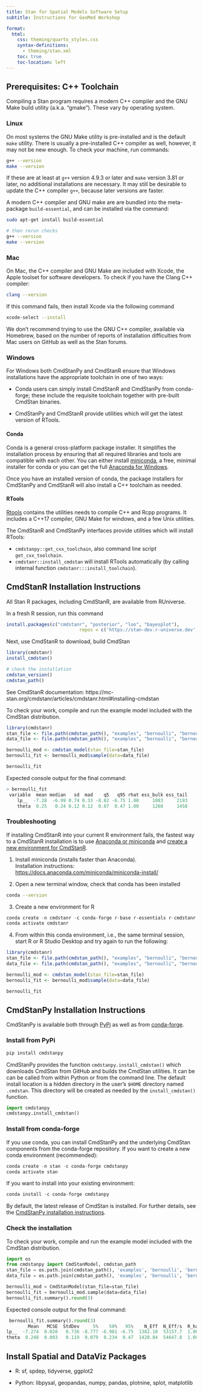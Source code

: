 ```yaml
---
title: Stan for Spatial Models Software Setup
subtitle: Instructions for GeoMed Workshop

format:
  html:
    css: theming/quarto_styles.css 
    syntax-definitions:
      - theming/stan.xml
    toc: true
    toc-location: left
---
```


## Prerequisites:  C++ Toolchain

Compiling a Stan program requires a modern C++ compiler and the GNU Make build utility (a.k.a. “gmake”). These vary by operating system.


### Linux

On most systems the GNU Make utility is pre-installed and is the default `make` utility.
There is usually a pre-installed C++ compiler as well, however, it may not be new enough.
To check your machine, run commands:

```bash
g++ --version
make --version
```

If these are at least at `g++` version 4.9.3 or later and
`make` version 3.81 or later, no additional installations are
necessary. It may still be desirable to update the C++ compiler `g++`, because later versions are faster.

A modern C++ compiler and GNU make are  are bundled into the meta-package `build-essential`,
and can be installed via the command:

```bash
sudo apt-get install build-essential

# then rerun checks
g++ --version
make --version
```

### Mac

On Mac, the C++ compiler and GNU Make are included with Xcode, the Apple toolset for software developers.
To check if you have the Clang C++ compiler:

```bash
clang --version
```

If this command fails, then install Xcode via the following command

```bash
xcode-select --install
```

::: {.callout-note}
We don't recommend trying to use the GNU C++ compiler, available via Homebrew,
based on the number of reports of installation difficulties from Mac users on GitHub
as well as the Stan forums.
:::


### Windows

For Windows both CmdStanPy and CmdStanR ensure that Windows installations have the appropriate toolchain
in one of two ways:

* Conda users can simply install CmdStanR and CmdStanPy from conda-forge; these include the requisite toolchain together with pre-built CmdStan binaries.

* CmdStanPy and CmdStanR provide utilities which will get the latest version of RTools.


#### Conda

Conda is a general cross-platform package installer.
It simplifies the installation process by ensuring that all required libraries and tools are compatible with each other.
You can either install [miniconda](https://docs.conda.io/en/latest/miniconda.html), a free, minimal installer for conda
or you can get the full [Anaconda for Windows](https://www.anaconda.com/products/distribution#windows){target="_blank"}.

Once you have an installed version of conda, the package installers for CmdStanPy and CmdStanR will
also install a C++ toolchain as needed.

#### RTools

[Rtools](https://cran.r-project.org/bin/windows/Rtools/){target="_blank"} contains the utilities needs to compile C++ and Rcpp programs.
It includes a C++17 compiler, GNU Make for windows, and a few Unix utilities.\

The CmdStanR and CmdStanPy interfaces provide utilities which will install RTools:

* `cmdstanpy::get_cxx_toolchain`, also command line script `get_cxx_toolchain`.
* `cmdstanr::install_cmdstan` will install RTools automatically (by calling internal function `cmdstanr:::install_toolchain`).


## CmdStanR Installation Instructions

All Stan R packages, including CmdStanR, are available from RUniverse.

In a fresh R session, run this command

```r
install.packages(c("cmdstanr", "posterior", "loo", "bayesplot"),
                           repos = c('https://stan-dev.r-universe.dev', getOption("repos")))
```

Next, use CmdStanR to download, build CmdStan

```r
library(cmdstanr)
install_cmdstan()

# check the installation
cmdstan_version()
cmdstan_path()
```

See CmdStanR documentation:  https://mc-stan.org/cmdstanr/articles/cmdstanr.html#installing-cmdstan


To check your work, compile and run the example model included with the CmdStan distribution.

```r
library(cmdstanr)
stan_file <- file.path(cmdstan_path(), "examples", "bernoulli", "bernoulli.stan")
data_file <- file.path(cmdstan_path(), "examples", "bernoulli", "bernoulli.data.json")

bernoulli_mod <- cmdstan_model(stan_file=stan_file)
bernoulli_fit <- bernoulli_mod$sample(data=data_file)

bernoulli_fit
```

Expected console output for the final command:

```r
> bernoulli_fit
 variable  mean median   sd  mad    q5   q95 rhat ess_bulk ess_tail
    lp__  -7.28  -6.99 0.74 0.33 -8.82 -6.75 1.00     1883     2193
    theta  0.25   0.24 0.12 0.12  0.07  0.47 1.00     1260     1458
```

### Troubleshooting

If installing CmdStanR into your current R environment fails, the fastest way to a CmdStanR installation is to use [Anaconda or miniconda](https://docs.anaconda.com/working-with-conda/packages/using-r-language/)
and [create a new environment for CmdStanR](https://docs.anaconda.com/working-with-conda/packages/using-r-language/#creating-a-new-environment-with-r).

(@) Install miniconda (installs faster than Anaconda).\
Installation instructions: [https://docs.anaconda.com/miniconda/miniconda-install/](https://docs.anaconda.com/miniconda/miniconda-install/)

(@) Open a new terminal window, check that conda has been installed\
```bash
conda --version
```


(@) Create a new environment for R\
```r
conda create -n cmdstanr -c conda-forge r-base r-essentials r-cmdstanr
conda activate cmdstanr
```

(@) From within this conda environment, i.e., the same terminal session, start R or R Studio Desktop and try again to run the following:\
```r
library(cmdstanr)
stan_file <- file.path(cmdstan_path(), "examples", "bernoulli", "bernoulli.stan")
data_file <- file.path(cmdstan_path(), "examples", "bernoulli", "bernoulli.data.json")

bernoulli_mod <- cmdstan_model(stan_file=stan_file)
bernoulli_fit <- bernoulli_mod$sample(data=data_file)

bernoulli_fit
```


## CmdStanPy Installation Instructions

CmdStanPy is available both through [PyPi](pypi.org) as well as from [conda-forge](https://conda-forge.org/).

### Install from PyPi

```python
pip install cmdstanpy
```

CmdStanPy provides the function `cmdstanpy.install_cmdstan()` which downloads
CmdStan from GitHub and builds the CmdStan utilities.
It can be can be called from within Python or from the command line.
The default install location is a hidden directory in the user's `$HOME` directory named `.cmdstan`.
This directory will be created as needed by the `install_cmdstan()` function.

```python
import cmdstanpy
cmdstanpy.install_cmdstan()
```


### Install from conda-forge

If you use conda, you can install CmdStanPy and the underlying CmdStan components from the conda-forge repository.
If you want to create a new conda environment (recommended):

```python
conda create -n stan -c conda-forge cmdstanpy
conda activate stan
```

If you want to install into your existing environment:

```python
conda install -c conda-forge cmdstanpy
```

By default, the latest release of CmdStan is installed.
For further details, see the [CmdStanPy installation instructions](https://mc-stan.org/cmdstanpy/installation.html).


### Check the installation

To check your work, compile and run the example model included with the CmdStan distribution.

```python
import os
from cmdstanpy import CmdStanModel, cmdstan_path
stan_file = os.path.join(cmdstan_path(), 'examples', 'bernoulli', 'bernoulli.stan')
data_file = os.path.join(cmdstan_path(), 'examples', 'bernoulli', 'bernoulli.data.json')

bernoulli_mod = CmdStanModel(stan_file=stan_file)
bernoulli_fit = bernoulli_mod.sample(data=data_file)
bernoulli_fit.summary().round(3)
```

Expected console output for the final command:

```python
 bernoulli_fit.summary().round(3)
        Mean   MCSE  StdDev     5%    50%   95%    N_Eff  N_Eff/s  R_hat
lp__  -7.274  0.020   0.736 -8.777 -6.981 -6.75  1382.10  53157.7  1.002
theta  0.248  0.003   0.119  0.079  0.234  0.47  1420.84  54647.8  1.000
```


## Install Spatial and DataViz Packages

* R:  sf, spdep, tidyverse, ggplot2

* Python: libpysal, geopandas, numpy, pandas, plotnine, splot, matplotlib

